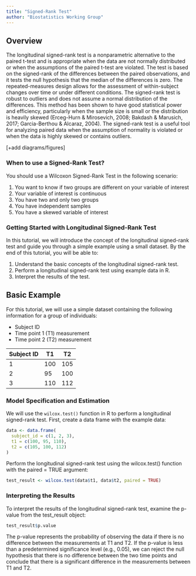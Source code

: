 ```yaml
---
title: "Signed-Rank Test"
author: "Biostatistics Working Group"
---
```


## Overview
The longitudinal signed-rank test is a nonparametric alternative to the paired t-test and is appropriate when the data are not normally distributed or when the assumptions of the paired t-test are violated. The test is based on the signed-rank of the differences between the paired observations, and it tests the null hypothesis that the median of the differences is zero. The repeated-measures design allows for the assessment of within-subject changes over time or under different conditions. The signed-rank test is robust to outliers and does not assume a normal distribution of the differences. This method has been shown to have good statistical power and efficiency, particularly when the sample size is small or the distribution is heavily skewed (Erceg-Hurn & Mirosevich, 2008; Bakdash & Marusich, 2017; Garcia-Berthou & Alcaraz, 2004). The signed-rank test is a useful tool for analyzing paired data when the assumption of normality is violated or when the data is highly skewed or contains outliers.

[+add diagrams/figures]

### When to use a Signed-Rank Test?
You should use a Wilcoxon Signed-Rank Test in the following scenario:

1.	You want to know if two groups are different on your variable of interest
2.	Your variable of interest is continuous
3.	You have two and only two groups
4.	You have independent samples
5.	You have a skewed variable of interest

### Getting Started with Longitudinal Signed-Rank Test

In this tutorial, we will introduce the concept of the longitudinal signed-rank test and guide you through a simple example using a small dataset. By the end of this tutorial, you will be able to:

1. Understand the basic concepts of the longitudinal signed-rank test.
2. Perform a longitudinal signed-rank test using example data in R.
3. Interpret the results of the test.

## Basic Example 

For this tutorial, we will use a simple dataset containing the following information for a group of individuals:

- Subject ID
- Time point 1 (T1) measurement
- Time point 2 (T2) measurement

| Subject ID | T1  | T2  |
|------------|-----|-----|
| 1          | 100 | 105 |
| 2          | 95  | 100 |
| 3          | 110 | 112 |

### Model Specification and Estimation

We will use the `wilcox.test()` function in R to perform a longitudinal signed-rank test. First, create a data frame with the example data:

```r
data <- data.frame(
  subject_id = c(1, 2, 3),
  t1 = c(100, 95, 110),
  t2 = c(105, 100, 112)
)
```

Perform the longitudinal signed-rank test using the wilcox.test() function with the paired = TRUE argument:

```r
test_result <- wilcox.test(data$t1, data$t2, paired = TRUE)
```

### Interpreting the Results
To interpret the results of the longitudinal signed-rank test, examine the p-value from the test_result object:

```r
test_result$p.value
```

The p-value represents the probability of observing the data if there is no difference between the measurements at T1 and T2. If the p-value is less than a predetermined significance level (e.g., 0.05), we can reject the null hypothesis that there is no difference between the two time points and conclude that there is a significant difference in the measurements between T1 and T2.
